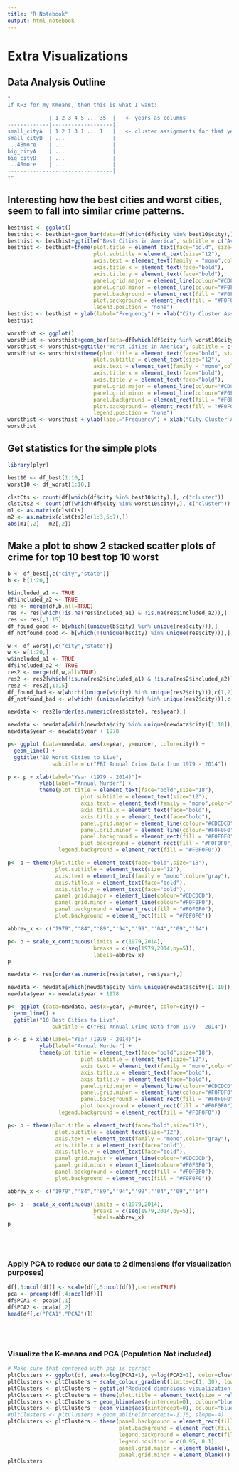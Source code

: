```yaml
---
title: "R Notebook"
output: html_notebook
---
```


<h1> Extra Visualizations </h1>

<h2>Data Analysis Outline</h2>
```r
"
If K=3 for my Kmeans, then this is what I want:

             | 1 2 3 4 5 ... 35  |   <- years as columns
-------------|-------------------|
small_cityA  | 1 2 1 3 1 ... 1   |   <- cluster assignments for that year
small_cityB  | ...               |
...48more    | ...               |
big_cityA    | ...               |
big_cityB    | ...               |
...48more    | ...               |
---------------------------------|
""
```



<h2>Interesting how the best cities and worst cities, seem to fall into similar crime patterns.</h2>
```r
besthist <- ggplot()
besthist <- besthist+geom_bar(data=df[which(df$city %in% best10$city),], aes(x=cluster),fill = "#70DBDB")
besthist <- besthist+ggtitle("Best Cities in America", subtitle = c("Average Cluster Change from 1980-2014 under K-means Cluster")) 
besthist <- besthist+theme(plot.title = element_text(face="bold", size="18"),
                           plot.subtitle = element_text(size="12"),
                           axis.text = element_text(family = "mono",color="gray"),
                           axis.title.x = element_text(face="bold"),
                           axis.title.y = element_text(face="bold"),
                           panel.grid.major = element_line(colour="#CDCDCD"),
                           panel.grid.minor = element_line(colour="#F0F0F0"),
                           panel.background = element_rect(fill = "#F0F0F0"),
                           plot.background = element_rect(fill = "#F0F0F0"),
                           legend.position = "none")
besthist <- besthist + ylab(label="Frequency") + xlab("City Cluster Assignment")
besthist

```
```r
worsthist <- ggplot()
worsthist <- worsthist+geom_bar(data=df[which(df$city %in% worst10$city),], aes(x=cluster),fill = "#FF6666")
worsthist <- worsthist+ggtitle("Worst Cities in America", subtitle = c("Average Cluster Change from 1980-2014 under K-means Cluster")) 
worsthist <- worsthist+theme(plot.title = element_text(face="bold", size="18"),
                           plot.subtitle = element_text(size="12"),
                           axis.text = element_text(family = "mono",color="gray"),
                           axis.title.x = element_text(face="bold"),
                           axis.title.y = element_text(face="bold"),
                           panel.grid.major = element_line(colour="#CDCDCD"),
                           panel.grid.minor = element_line(colour="#F0F0F0"),
                           panel.background = element_rect(fill = "#F0F0F0"),
                           plot.background = element_rect(fill = "#F0F0F0"),
                           legend.position = "none")
worsthist <- worsthist + ylab(label="Frequency") + xlab("City Cluster Assignment")
worsthist
```

<h2>Get statistics for the simple plots</h2>
```r

library(plyr)

best10 <- df_best[1:10,]
worst10 <- df_worst[1:10,]

clstCts <- count(df[which(df$city %in% best10$city),], c("cluster"))
clstCts2 <- count(df[which(df$city %in% worst10$city),], c("cluster"))
m1 <- as.matrix(clstCts)
m2 <- as.matrix(clstCts2[c(1:3,5:7),])
abs(m1[,2] - m2[,2])
```

<h2>Make a plot to show 2 stacked scatter plots of crime for top 10 best top 10 worst</h2>
```r
b <- df_best[,c("city","state")]
b <- b[1:20,]

b$included_a1 <- TRUE
df$included_a2 <- TRUE
res <- merge(df,b,all=TRUE)
res <- res[which(!is.na(res$included_a1) & !is.na(res$included_a2)),]
res <- res[,1:15]
df_found_good <- b[which((unique(b$city) %in% unique(res$city))),]
df_notfound_good <- b[which(!(unique(b$city) %in% unique(res$city))),] 

w <- df_worst[,c("city","state")]
w <- w[1:20,]
w$included_a1 <- TRUE
df$included_a2 <- TRUE
res2 <- merge(df,w,all=TRUE)
res2 <- res2[which(!is.na(res2$included_a1) & !is.na(res2$included_a2)),]
res2 <- res2[,1:15]
df_found_bad <- w[which((unique(w$city) %in% unique(res2$city))),c(1,2)]
df_notfound_bad <- w[which(!(unique(w$city) %in% unique(res2$city))),c(1,2)]

```



```r

newdata <- res2[order(as.numeric(res$state), res$year),]

newdata <- newdata[which(newdata$city %in% unique(newdata$city)[1:10]),] # Just to get the top 6 to match
newdata$year <- newdata$year + 1978

p<- ggplot (data=newdata, aes(x=year, y=murder, color=city)) +
  geom_line() + 
  ggtitle("10 Worst Cities to Live", 
              subtitle = c("FBI Annual Crime Data from 1979 - 2014"))

p <- p + xlab(label="Year (1979 - 2014)")+
          ylab(label="Annual Murder") +
          theme(plot.title = element_text(face="bold",size="18"),
                       plot.subtitle = element_text(size="12"),
                       axis.text = element_text(family = "mono",color="gray"),
                       axis.title.x = element_text(face="bold"),
                       axis.title.y = element_text(face="bold"),
                       panel.grid.major = element_line(colour="#CDCDCD"),
                       panel.grid.minor = element_line(colour="#F0F0F0"),
                       panel.background = element_rect(fill = "#F0F0F0"),
                       plot.background = element_rect(fill = "#F0F0F0"),
                legend.background = element_rect(fill = "#F0F0F0"))

p<- p + theme(plot.title = element_text(face="bold",size="18"),
               plot.subtitle = element_text(size="12"),
               axis.text = element_text(family = "mono",color="gray"),
               axis.title.x = element_text(face="bold"),
               axis.title.y = element_text(face="bold"),
               panel.grid.major = element_line(colour="#CDCDCD"),
               panel.grid.minor = element_line(colour="#F0F0F0"),
               panel.background = element_rect(fill = "#F0F0F0"),
               plot.background = element_rect(fill = "#F0F0F0"))

abbrev_x <- c("1979","'84","'89","'94","'99","'04","'09","'14")

p<- p + scale_x_continuous(limits = c(1979,2014),
                           breaks = c(seq(1979,2014,by=5)),
                           labels=abbrev_x)
p
```

```r
newdata <- res[order(as.numeric(res$state), res$year),]

newdata <- newdata[which(newdata$city %in% unique(newdata$city)[1:10]),] # Just to get the top 6 to match
newdata$year <- newdata$year + 1978

p<- ggplot (data=newdata, aes(x=year, y=murder, color=city)) +
  geom_line() + 
  ggtitle("10 Best Cities to Live", 
              subtitle = c("FBI Annual Crime Data from 1979 - 2014"))

p <- p + xlab(label="Year (1979 - 2014)")+
          ylab(label="Annual Murder") +
          theme(plot.title = element_text(face="bold",size="18"),
                       plot.subtitle = element_text(size="12"),
                       axis.text = element_text(family = "mono",color="gray"),
                       axis.title.x = element_text(face="bold"),
                       axis.title.y = element_text(face="bold"),
                       panel.grid.major = element_line(colour="#CDCDCD"),
                       panel.grid.minor = element_line(colour="#F0F0F0"),
                       panel.background = element_rect(fill = "#F0F0F0"),
                       plot.background = element_rect(fill = "#F0F0F0"),
                legend.background = element_rect(fill = "#F0F0F0"))

p<- p + theme(plot.title = element_text(face="bold",size="18"),
               plot.subtitle = element_text(size="12"),
               axis.text = element_text(family = "mono",color="gray"),
               axis.title.x = element_text(face="bold"),
               axis.title.y = element_text(face="bold"),
               panel.grid.major = element_line(colour="#CDCDCD"),
               panel.grid.minor = element_line(colour="#F0F0F0"),
               panel.background = element_rect(fill = "#F0F0F0"),
               plot.background = element_rect(fill = "#F0F0F0"))

abbrev_x <- c("1979","'84","'89","'94","'99","'04","'09","'14")

p<- p + scale_x_continuous(limits = c(1979,2014),
                           breaks = c(seq(1979,2014,by=5)),
                           labels=abbrev_x)
p
```






<br><br>
<h3> Apply PCA to reduce our data to 2 dimensions (for visualization purposes) </h3>
```r
df[,5:ncol(df)] <- scale(df[,5:ncol(df)],center=TRUE)
pca <- prcomp(df[,4:ncol(df)])
df$PCA1 <- pca$x[,1]
df$PCA2 <- pca$x[,2]
head(df[,c("PCA1","PCA2")])
```




<br><br>
<h3> Visualize the K-means and PCA (Population Not included) </h3>
```r
# Make sure that centered with pop is correct
pltClusters <- ggplot(df, aes(x=log(PCA1+1), y=log(PCA2+1), color=cluster)) + geom_point()
pltClusters <- pltClusters + scale_colour_gradient(limits=c(1, 30), low="green", high="red")
pltClusters <- pltClusters + ggtitle("Reduced dimensions visualization of K-means", subtitle="Colored by Cluster | K=30 | Centered Data Matrix | Population Included")
pltClusters <- pltClusters + theme(plot.title = element_text(size = rel(2.0)))
pltClusters <- pltClusters + geom_hline(aes(yintercept=0), colour="blue", linetype="dotted")
pltClusters <- pltClusters + geom_vline(aes(xintercept=0), colour="blue", linetype="dotted")
#pltClusters <- pltClusters + geom_abline(intercept=-1.75, slope=-4)
pltClusters <- pltClusters + theme(panel.background = element_rect(fill = "#F0F0F0"),
                                   plot.background = element_rect(fill = "#F0F0F0"),
                                   legend.background = element_rect(fill = "#F0F0F0"),
                                   legend.position = c(0.95, 0.1),
                                   panel.grid.major = element_blank(),
                                   panel.grid.minor = element_blank())
pltClusters
```

